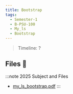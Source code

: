 ```yaml
---
title: Bootstrap
tags:
  - Semester-1
  - B-PSU-100
  - My_ls
  - Bootstrap
---
```

> Timeline: ?


## Files 📂

:::note 2025 Subject and Files
- [my_ls_bootstrap.pdf](https://github.com/Studio-17/Epitech-Subjects/raw/main/Semester-1/B-PSU-100/My_ls/Bootstrap/my_ls_bootstrap.pdf)
:::

